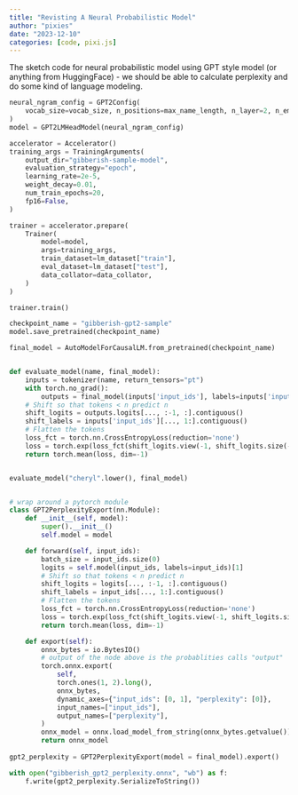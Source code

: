 ```yaml
---
title: "Revisting A Neural Probabilistic Model"
author: "pixies"
date: "2023-12-10"
categories: [code, pixi.js]
---
```



The sketch code for neural probabilistic model using GPT style model (or anything from HuggingFace) - we should be able to calculate perplexity and do some kind of language modeling.


```py
neural_ngram_config = GPT2Config(
    vocab_size=vocab_size, n_positions=max_name_length, n_layer=2, n_embd=256, n_inner=256, n_head=8
)
model = GPT2LMHeadModel(neural_ngram_config)

accelerator = Accelerator()
training_args = TrainingArguments(
    output_dir="gibberish-sample-model",
    evaluation_strategy="epoch",
    learning_rate=2e-5,
    weight_decay=0.01,
    num_train_epochs=20,
    fp16=False,
)

trainer = accelerator.prepare(
    Trainer(
        model=model,
        args=training_args,
        train_dataset=lm_dataset["train"],
        eval_dataset=lm_dataset["test"],
        data_collator=data_collator,
    )
)

trainer.train()

checkpoint_name = "gibberish-gpt2-sample"
model.save_pretrained(checkpoint_name)

final_model = AutoModelForCausalLM.from_pretrained(checkpoint_name)


def evaluate_model(name, final_model):
    inputs = tokenizer(name, return_tensors="pt")
    with torch.no_grad():
        outputs = final_model(inputs['input_ids'], labels=inputs['input_ids'])
    # Shift so that tokens < n predict n
    shift_logits = outputs.logits[..., :-1, :].contiguous()
    shift_labels = inputs['input_ids'][..., 1:].contiguous()
    # Flatten the tokens
    loss_fct = torch.nn.CrossEntropyLoss(reduction='none')
    loss = torch.exp(loss_fct(shift_logits.view(-1, shift_logits.size(-1)), shift_labels.view(-1)))
    return torch.mean(loss, dim=-1)


evaluate_model("cheryl".lower(), final_model)


# wrap around a pytorch module
class GPT2PerplexityExport(nn.Module):
    def __init__(self, model):
        super().__init__()
        self.model = model

    def forward(self, input_ids):
        batch_size = input_ids.size(0)
        logits = self.model(input_ids, labels=input_ids)[1]
        # Shift so that tokens < n predict n
        shift_logits = logits[..., :-1, :].contiguous()
        shift_labels = input_ids[..., 1:].contiguous()
        # Flatten the tokens
        loss_fct = torch.nn.CrossEntropyLoss(reduction='none')
        loss = torch.exp(loss_fct(shift_logits.view(-1, shift_logits.size(-1)), shift_labels.view(-1))).reshape(batch_size, -1)
        return torch.mean(loss, dim=-1)

    def export(self):
        onnx_bytes = io.BytesIO()
        # output of the node above is the probablities calls "output"
        torch.onnx.export(
            self,
            torch.ones(1, 2).long(),
            onnx_bytes,
            dynamic_axes={"input_ids": [0, 1], "perplexity": [0]},
            input_names=["input_ids"],
            output_names=["perplexity"],
        )
        onnx_model = onnx.load_model_from_string(onnx_bytes.getvalue())
        return onnx_model
    
gpt2_perplexity = GPT2PerplexityExport(model = final_model).export()

with open("gibberish_gpt2_perplexity.onnx", "wb") as f:
    f.write(gpt2_perplexity.SerializeToString())
```